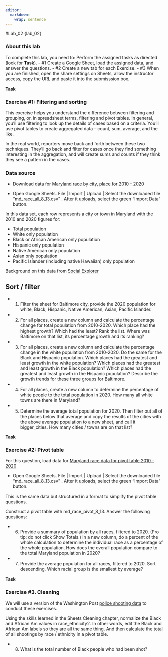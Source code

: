 ```yaml
---
editor: 
  markdown: 
    wrap: sentence
---
```


#Lab_02 {lab_02}

### About this lab

To complete this lab, you need to: Perform the assigned tasks as directed (look for **Task**).
- #1 Create a Google Sheet, load the assigned data, and answer the questions.
- #2 Create a new tab for each Exercise.
- #3 When you are finished, open the share settings on Sheets, allow the instructor access, copy the URL and paste it into the submisssion box.

**Task**

### Exercise #1: Filtering and sorting

This exercise helps you understand the difference between filtering and grouping, or, in spreadsheet terms, filtering and pivot tables.
In general, you'll use filtering to look up the details of cases based on a criteria.
You'll use pivot tables to create aggregated data -- count, sum, average, and the like.

In the real world, reporters move back and forth between these two techniques.
They'll go back and filter for cases once they find something interesting in the aggregation, and will create sums and counts if they think they see a pattern in the cases.

### Data source

-   Download data for [Maryland race by city, place for 2010 - 2020](assets/data/md_race_all_8_13.csv)

-   Open Google Sheets.
    File \| Import \| Upload \| Select the downloaded file "md_race_all_8_13.csv" .
    After it uploads, select the green "Import Data" button.

In this data set, each row represents a city or town in Maryland with the 2010 and 2020 figures for:

-   Total population
-   White only population
-   Black or African American only population
-   Hispanic only population
-   Native American only population
-   Asian only population
-   Pacific Islander (including native Hawaiian) only population

Background on this data from [Social Explorer](https://www.socialexplorer.com/data/ACS2016_5yr/metadata/?ds=ACS16_5yr&table=B02001)

## Sort / filter

-   

    1.  Filter the sheet for Baltimore city, provide the 2020 population for white, Black, Hispanic, Native American, Asian, Pacific Islander.

-   

    2.  For all places, create a new column and calculate the percentage change for total population from 2010-2020. Which place had the highest growth? Which had the least? Rank the list. Where was Baltimore on that list, its percentage growth and its ranking?

-   

    3.  For all places, create a new column and calculate the percentage change in the white population from 2010-2020. Do the same for the Black and Hispanic population. Which places had the greatest and least growth in the white population? Which places had the greatest and least growth in the Black population? Which places had the greatest and least growth in the Hispanic population? Describe the growth trends for these three groups for Baltimore.

-   

    4.  For all places, create a new column to determine the percentage of white people to the total population in 2020. How many all white towns are there in Maryland?

-   

    5.  Determine the average total population for 2020. Then filter out all of the places below that average and copy the results of the cities with the above average population to a new sheet, and call it bigger_cities. How many cities / towns are on that list?

**Task**

### Exercise #2: Pivot table

For this question, load data for [Maryland race data for pivot table 2010 - 2020](assets/data/md_race_pivot_8_13.csv)

-   Open Google Sheets. File \| Import \| Upload \| Select the downloaded file "md_race_all_8_13.csv" . After it uploads, select the green "Import Data" button.

This is the same data but structured in a format to simplify the pivot table questions.

Construct a pivot table with md_race_pivot_8_13.
Answer the following questions:

-   

    6.  Provide a summary of population by all races, filtered to 2020. (Pro tip: do not click Show Totals.) In a new column, do a percent of the whole calculation to determine the individual race as a percentage of the whole population. How does the overall population compare to the total Maryland population in 2020?

-   

    7.  Provide the average population for all races, filtered to 2020. Sort descending. Which racial group is the smallest by average? 

**Task**

### Exercise #3. Cleaning

We will use a version of the Washington Post [police shooting data](https://docs.google.com/spreadsheets/d/13RohaTGgnUhxw5KMKT_BhZe45QQDz62gYbagwoztpLk/edit?usp=sharing) to conduct these exercises.

Using the skills learned in the Sheets Cleaning chapter, normalize the Black and African Am values in race_ethnicity2. In other words, edit the Black and African Am labels so they are all the same thing. And then calculate the total of all shootings by race / ethnicity in a pivot table.

-   

    8.  What is the total number of Black people who had been shot?

